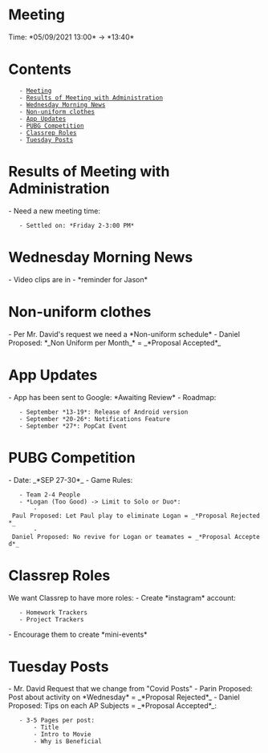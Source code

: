 = Meeting =
Time: *05/09/2021 13:00*  -> *13:40*

= Contents =
    - [[#Meeting|Meeting]]
    - [[#Results of Meeting with Administration|Results of Meeting with Administration]]
    - [[#Wednesday Morning News|Wednesday Morning News]]
    - [[#Non-uniform clothes|Non-uniform clothes]]
    - [[#App Updates|App Updates]]
    - [[#PUBG Competition|PUBG Competition]]
    - [[#Classrep Roles|Classrep Roles]]
    - [[#Tuesday Posts|Tuesday Posts]]

= Results of Meeting with Administration =
- Need a new meeting time:
    - Settled on: *Friday 2-3:00 PM*

= Wednesday Morning News =
- Video clips are in - *reminder for Jason*

= Non-uniform clothes =
- Per Mr. David's request we need a *Non-uniform schedule*
- Daniel Proposed: *_Non Uniform per Month_* = _*Proposal Accepted*_

= App Updates =
- App has been sent to Google: *Awaiting Review*
- Roadmap:
    - September *13-19*: Release of Android version
    - September *20-26*: Notifications Feature
    - September *27*: PopCat Event

= PUBG Competition =
- Date: _*SEP 27-30*_
- Game Rules:
    - Team 2-4 People
    - *Logan (Too Good) -> Limit to Solo or Duo*:
        - Paul Proposed: Let Paul play to eliminate Logan = _*Proposal Rejected*_
        - Daniel Proposed: No revive for Logan or teamates = _*Proposal Accepted*_

= Classrep Roles =
We want Classrep to have more roles:
- Create *instagram* account:
    - Homework Trackers
    - Project Trackers
- Encourage them to create *mini-events*

= Tuesday Posts =
- Mr. David Request that we change from "Covid Posts"
- Parin Proposed: Post about activity on *Wednesday* = _*Proposal Rejected*_
- Daniel Proposed: Tips on each AP Subjects = _*Proposal Accepted*_:
    - 3-5 Pages per post:
        - Title 
        - Intro to Movie 
        - Why is Beneficial

